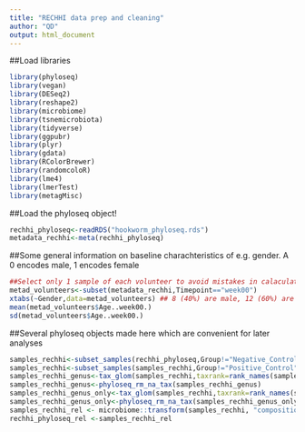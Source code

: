 ---
title: "RECHHI data prep and cleaning"
author: "QD"
output: html_document
---
##Load libraries
```{r}
library(phyloseq)
library(vegan)
library(DESeq2)
library(reshape2)
library(microbiome)
library(tsnemicrobiota)
library(tidyverse)
library(ggpubr)
library(plyr)
library(gdata)
library(RColorBrewer)
library(randomcoloR)
library(lme4)
library(lmerTest)
library(metagMisc)
```
##Load the phyloseq object!
```{r}
rechhi_phyloseq<-readRDS("hookworm_phyloseq.rds")
metadata_rechhi<-meta(rechhi_phyloseq)
```
##Some general information on baseline charachteristics of e.g. gender. A 0 encodes male, 1 encodes female
```{r}
##Select only 1 sample of each volunteer to avoid mistakes in calaculations due to 5 samples/volunteer
metad_volunteers<-subset(metadata_rechhi,Timepoint=="week00")
xtabs(~Gender,data=metad_volunteers) ## 8 (40%) are male, 12 (60%) are female.
mean(metad_volunteers$Age..week00.)
sd(metad_volunteers$Age..week00.)
```
##Several phyloseq objects made here which are convenient for later analyses
```{r}
samples_rechhi<-subset_samples(rechhi_phyloseq,Group!="Negative_Control")
samples_rechhi<-subset_samples(samples_rechhi,Group!="Positive_Control")
samples_rechhi_genus<-tax_glom(samples_rechhi,taxrank=rank_names(samples_rechhi)[6],NArm=F)
samples_rechhi_genus<-phyloseq_rm_na_tax(samples_rechhi_genus)
samples_rechhi_genus_only<-tax_glom(samples_rechhi,taxrank=rank_names(samples_rechhi)[6],NArm=TRUE,bad_empty=c("","g__","g__<empty>"))
samples_rechhi_genus_only<-phyloseq_rm_na_tax(samples_rechhi_genus_only)
samples_rechhi_rel <- microbiome::transform(samples_rechhi, "compositional")
rechhi_phyloseq_rel <-samples_rechhi_rel
```
